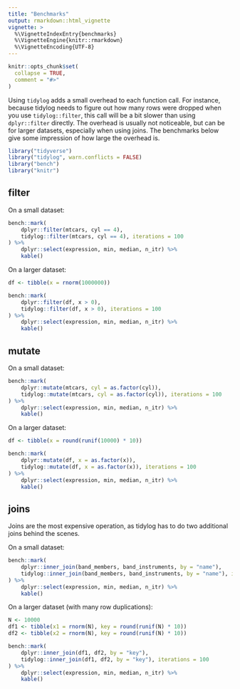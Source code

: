 ```yaml
---
title: "Benchmarks"
output: rmarkdown::html_vignette
vignette: >
  %\VignetteIndexEntry{benchmarks}
  %\VignetteEngine{knitr::rmarkdown}
  %\VignetteEncoding{UTF-8}
---
```


```r
knitr::opts_chunk$set(
  collapse = TRUE,
  comment = "#>"
)
```

Using `tidylog` adds a small overhead to each function call. For instance, because tidylog needs
to figure out how many rows were dropped when you use `tidylog::filter`,
this call will be a bit slower than using `dplyr::filter` directly.
The overhead is usually not noticeable, but can be for larger datasets, especially when using joins.
The benchmarks below give some impression of how large the overhead is.


```r
library("tidyverse")
library("tidylog", warn.conflicts = FALSE)
library("bench")
library("knitr")
```

## filter

On a small dataset:

```r
bench::mark(
    dplyr::filter(mtcars, cyl == 4),
    tidylog::filter(mtcars, cyl == 4), iterations = 100
) %>%
    dplyr::select(expression, min, median, n_itr) %>%
    kable()
```

On a larger dataset:

```r
df <- tibble(x = rnorm(1000000))

bench::mark(
    dplyr::filter(df, x > 0),
    tidylog::filter(df, x > 0), iterations = 100
) %>%
    dplyr::select(expression, min, median, n_itr) %>%
    kable()
```

## mutate

On a small dataset:

```r
bench::mark(
    dplyr::mutate(mtcars, cyl = as.factor(cyl)),
    tidylog::mutate(mtcars, cyl = as.factor(cyl)), iterations = 100
) %>%
    dplyr::select(expression, min, median, n_itr) %>%
    kable()
```

On a larger dataset:

```r
df <- tibble(x = round(runif(10000) * 10))

bench::mark(
    dplyr::mutate(df, x = as.factor(x)),
    tidylog::mutate(df, x = as.factor(x)), iterations = 100
) %>%
    dplyr::select(expression, min, median, n_itr) %>%
    kable()
```

## joins

Joins are the most expensive operation, as tidylog has to do
two additional joins behind the scenes.

On a small dataset:

```r
bench::mark(
    dplyr::inner_join(band_members, band_instruments, by = "name"),
    tidylog::inner_join(band_members, band_instruments, by = "name"), iterations = 100
) %>%
    dplyr::select(expression, min, median, n_itr) %>%
    kable()
```

On a larger dataset (with many row duplications):

```r
N <- 10000
df1 <- tibble(x1 = rnorm(N), key = round(runif(N) * 10))
df2 <- tibble(x2 = rnorm(N), key = round(runif(N) * 10))

bench::mark(
    dplyr::inner_join(df1, df2, by = "key"),
    tidylog::inner_join(df1, df2, by = "key"), iterations = 100
) %>%
    dplyr::select(expression, min, median, n_itr) %>%
    kable()
```

